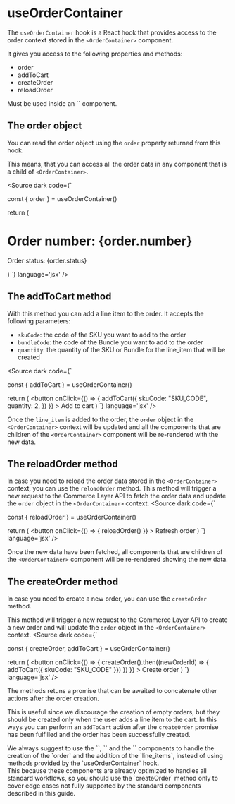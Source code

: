 
<Meta title='Hooks/useOrderContainer' />

# useOrderContainer

The `useOrderContainer` hook is a React hook that provides access to the order context stored in the `<OrderContainer>` component.

It gives you access to the following properties and methods:
- order
- addToCart
- createOrder
- reloadOrder 

<span title="Requirements" type="warning">
Must be used inside an `<OrderContainer>` component.
</span>

## The order object
You can read the order object using the `order` property returned from this hook.

This means, that you can access all the order data in any component that is a child of `<OrderContainer>`.

<Source dark code={`

const { order } = useOrderContainer()

return (
  <div>
    <h1>Order number: {order.number}</h1>
    <p>Order status: {order.status}</p>
  </div>
)
`} language='jsx' />
 
## The addToCart method
With this method you can add a line item to the order.
It accepts the following parameters:
- `skuCode`: the code of the SKU you want to add to the order
- `bundleCode`: the code of the Bundle you want to add to the order
- `quantity`: the quantity of the SKU or Bundle for the line_item that will be created

<Source dark code={`

const { addToCart } = useOrderContainer()

return (
    <button
      onClick={() => {
        addToCart({
          skuCode: "SKU_CODE",
          quantity: 2,
        })
      }}
    >
      Add to cart
    </button>
)
`} language='jsx' />


Once the `line_item` is added to the order, the `order` object in the `<OrderContainer>` context will be updated 
and all the components that are children of the `<OrderContainer>` component will be re-rendered with the new data.

## The reloadOrder method
In case you need to reload the order data stored in the `<OrderContainer>` context, you can use the `reloadOrder` method.
This method will trigger a new request to the Commerce Layer API to fetch the order data and update the `order` object in the `<OrderContainer>` context.
<Source dark code={`

const { reloadOrder } = useOrderContainer()

return (
    <button
      onClick={() => {
        reloadOrder()
      }}
    >
      Refresh order
    </button>
)
`} language='jsx' />

Once the new data have been fetched, all components that are children of the `<OrderContainer>` component will be re-rendered showing the new data.

## The createOrder method
In case you need to create a new order, you can use the `createOrder` method.

This method will trigger a new request to the Commerce Layer API to create a new order and will update the `order` object in the `<OrderContainer>` context.
<Source dark code={`

const { createOrder, addToCart } = useOrderContainer()

return (
    <button
      onClick={() => {
        createOrder().then((newOrderId) => {
          addToCart({ skuCode: "SKU_CODE" }})
        })
      }}
    >
      Create order
    </button>
)
`} language='jsx' />

The methods retuns a promise that can be awaited to concatenate other actions after the order creation.

This is useful since we discourage the creation of empty orders, but they should be created only when the user adds a line item to the cart.
In this ways you can perform an `addToCart` action after the `createOrder` promise has been fulfilled and the order has been successfully created.

<span title="Important notes" type="info">
We always suggest to use the `<OrderStorage>`, `<OrderContainer>` and the `<AddToCartButton>` components to handle the creation of the `order` 
and the addition of the `line_items`, instead of using methods provided by the `useOrderContainer` hook.
<br />
This because these components are already optimized to handles all standard workflows, so you should use the `createOrder` method 
only to cover edge cases not fully supported by the standard components described in this guide.
</span>
